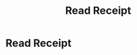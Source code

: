 ﻿---
sortWeight: 40
title: Read Receipt
tagLine: Emails can often use tricks to know when you open them. Use this website to receive an email attempting to demonstrate this.
description: "TODO: A description of the project."
---

# Read Receipt
